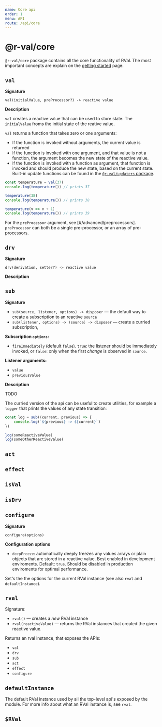 ```yaml
---
name: Core api
order: 1
menu: API
route: /api/core
---
```


# @r-val/core

`@r-val/core` package contains all the core functionality of RVal. 
The most important concepts are explain on the [getting started](#/introduction/the-basics) page.

## `val`

**Signature** 

`val(initialValue, preProcessor?) -> reactive value`

**Description**

`val` creates a reactive value that can be used to store state.
The `initialValue` froms the initial state of the reative value.

`val` returns a function that takes zero or one arguments:
* If the function is invoked without arguments, the current value is returned
* If the function is invoked with one argument, and that value is not a function, the argument becomes the new state of the reactive value.
* If the function is invoked with a function as argument, that function is invoked and should produce the new state, based on the current state. Built-in update functions can be found in the [`@r-val/updaters` package](#/api/updaters).

```javascript
const temperature = val(37)
console.log(temperature()) // prints 37

temperature(38)
console.log(temperature()) // prints 38

temperature(v => v + 1)
console.log(temperature()) // prints 39
```

For the `preProcessor` argument, see [#/advanced/preprocessors]. `preProcessor` can both be a single pre-processor, or an array of pre-processors.

## `drv`

**Signature**

`drv(derivation, setter?) -> reactive value`

**Description**

## `sub`

**Signature**

* `sub(source, listener, options) -> disposer` &mdash; the default way to create a subscription to an reactive `source`
* `sub(listener, options) -> (source) -> disposer` &mdash; create a curried subscription, 

**Subscription `options`:**

* `fireImmediately` (default `false`). `true`: the listener should be immediately invoked, or `false`: only when the first _change_ is observed in `source`.

**Listener arguments:**

* `value`
* `previousValue`

**Description**

TODO

The curried version of the api can be useful to create utilities, for example a `logger` that prints the values of any state transition:

```javascript
const log = sub((current, previous) => {
    console.log(`${previous} -> ${current}`)
})

log(someReactiveValue)
log(someOtherReactiveValue)
```

## `act`

## `effect`

## `isVal`

## `isDrv`

## `configure`

**Signature**

`configure(options)`

**Configuration options**

* `deepFreeze`: automatically deeply freezes any values arrays or plain objects that are stored in a reactive value. Best enabled in development enviroments. Default: `true`. Should be disabled in production enviroments for optimal performance.

Set's the the options for the current RVal instance (see also `rval` and `defaultInstance`).


## `rval`

Signature: 

* `rval()` &mdash; creates a _new_ RVal instance
* `rval(reactiveValue)` &mdash; returns the RVal instances that created the given reactive value.

Returns an rval instance, that exposes the APIs:

* `val`
* `drv`
* `sub`
* `act`
* `effect`
* `configure`

## `defaultInstance`

The default RVal instance used by all the top-level api's exposed by the module. 
For more info about what an RVal instance is, see `rval`.

## `$RVal`
